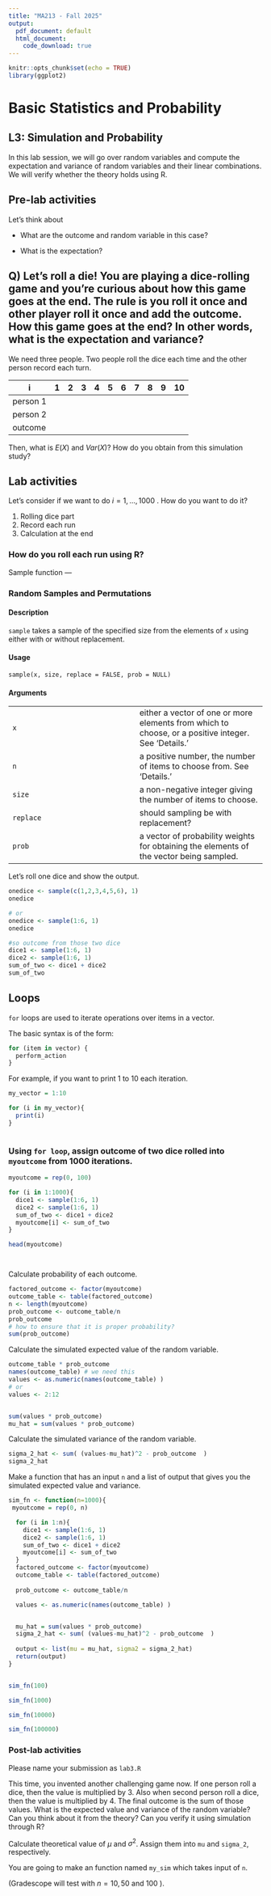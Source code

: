 ```yaml
---
title: "MA213 - Fall 2025"
output:
  pdf_document: default
  html_document:
    code_download: true 
---
```


```r
knitr::opts_chunk$set(echo = TRUE)
library(ggplot2)
```

# Basic Statistics and Probability

## L3: Simulation and Probability

In this lab session, we will go over random variables and compute the expectation and variance of random variables and their linear combinations. We will verify whether the theory holds using R.

## Pre-lab activities

Let's think about

-   What are the outcome and random variable in this case?

-   What is the expectation?

## Q) Let’s roll a die! You are playing a dice-rolling game and you’re curious about how this game goes at the end. The rule is you roll it once and other player roll it once and add the outcome. How this game goes at the end? In other words, what is the expectation and variance?

We need three people. Two people roll the dice each time and the other person record each turn.

| i        | 1   | 2   | 3   | 4   | 5   | 6   | 7   | 8   | 9   | 10  |
|----------|-----|-----|-----|-----|-----|-----|-----|-----|-----|-----|
| person 1 |     |     |     |     |     |     |     |     |     |     |
| person 2 |     |     |     |     |     |     |     |     |     |     |
| outcome  |     |     |     |     |     |     |     |     |     |     |

Then, what is $E(X)$ and $Var(X)$? How do you obtain from this simulation study?

## Lab activities

Let's consider if we want to do $i=1, ..., 1000$ . How do you want to do it?

1.  Rolling dice part
2.  Record each run
3.  Calculation at the end

### How do you roll each run using R?

Sample function —

### Random Samples and Permutations

#### Description

`sample` takes a sample of the specified size from the elements of `x` using either with or without replacement.

#### Usage

```         
sample(x, size, replace = FALSE, prob = NULL)
```

#### Arguments

|  |  |
|----|----|
| `x` | either a vector of one or more elements from which to choose, or a positive integer. See ‘Details.’ |
| `n` | a positive number, the number of items to choose from. See ‘Details.’ |
| `size` | a non-negative integer giving the number of items to choose. |
| `replace` | should sampling be with replacement? |
| `prob` | a vector of probability weights for obtaining the elements of the vector being sampled. |

Let's roll one dice and show the output.

```r

onedice <- sample(c(1,2,3,4,5,6), 1)
onedice

# or
onedice <- sample(1:6, 1)
onedice

#so outcome from those two dice
dice1 <- sample(1:6, 1)
dice2 <- sample(1:6, 1)
sum_of_two <- dice1 + dice2
sum_of_two


```

## Loops

`for` loops are used to iterate operations over items in a vector.

The basic syntax is of the form:

``` r
for (item in vector) {
  perform_action
}
```

For example, if you want to print 1 to 10 each iteration.

```r
my_vector = 1:10

for (i in my_vector){
  print(i)
}



```

### Using `for loop`, assign outcome of two dice rolled into `myoutcome` from 1000 iterations.

```r

myoutcome = rep(0, 100)

for (i in 1:1000){
  dice1 <- sample(1:6, 1)
  dice2 <- sample(1:6, 1)
  sum_of_two <- dice1 + dice2
  myoutcome[i] <- sum_of_two
}

head(myoutcome)




```

Calculate probability of each outcome.

```r
factored_outcome <- factor(myoutcome)
outcome_table <- table(factored_outcome)
n <- length(myoutcome)
prob_outcome <- outcome_table/n
prob_outcome 
# how to ensure that it is proper probability? 
sum(prob_outcome)

```

Calculate the simulated expected value of the random variable.

```r
outcome_table * prob_outcome
names(outcome_table) # we need this
values <- as.numeric(names(outcome_table) ) 
# or
values <- 2:12 


sum(values * prob_outcome)
mu_hat = sum(values * prob_outcome)


```

Calculate the simulated variance of the random variable.

```r

sigma_2_hat <- sum( (values-mu_hat)^2 - prob_outcome  )
sigma_2_hat
```

Make a function that has an input `n` and a list of output that gives you the simulated expected value and variance.

```r

sim_fn <- function(n=1000){
 myoutcome = rep(0, n)

  for (i in 1:n){
    dice1 <- sample(1:6, 1)
    dice2 <- sample(1:6, 1)
    sum_of_two <- dice1 + dice2
    myoutcome[i] <- sum_of_two
  }
  factored_outcome <- factor(myoutcome)
  outcome_table <- table(factored_outcome)
  
  prob_outcome <- outcome_table/n

  values <- as.numeric(names(outcome_table) ) 


  mu_hat = sum(values * prob_outcome)
  sigma_2_hat <- sum( (values-mu_hat)^2 - prob_outcome  )
 
  output <- list(mu = mu_hat, sigma2 = sigma_2_hat)
  return(output)
}


sim_fn(100)

sim_fn(1000)

sim_fn(10000)

sim_fn(100000)
```

### Post-lab activities

Please name your submission as `lab3.R`

This time, you invented another challenging game now. If one person roll a dice, then the value is multiplied by 3. Also when second person roll a dice, then the value is multiplied by 4. The final outcome is the sum of those values. What is the expected value and variance of the random variable? Can you think about it from the theory? Can you verify it using simulation through R?

Calculate theoretical value of $\mu$ and $\sigma^2$. Assign them into `mu` and `sigma_2`, respectively.

You are going to make an function named `my_sim` which takes input of `n`.

(Gradescope will test with $n=10, 50$ and $100$ ).
